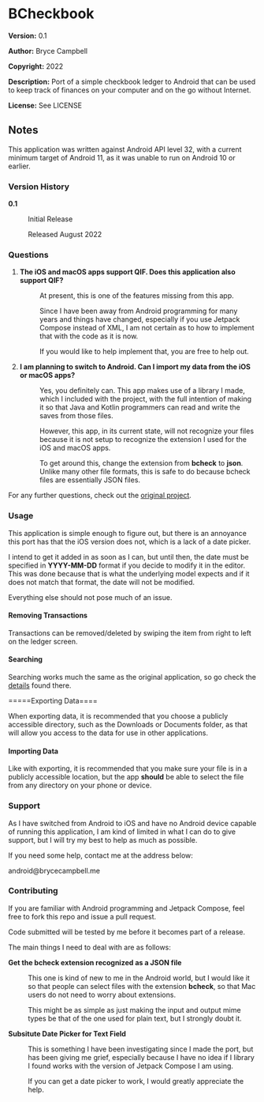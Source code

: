 =BCheckbook=

'''Version:''' 0.1

'''Author:'''  Bryce Campbell

'''Copyright:''' 2022

'''Description:''' Port of a simple checkbook ledger to Android that can be used to keep track of finances on your computer and on the go without Internet.

'''License:''' See LICENSE

==Notes==

This application was written against Android API level 32, with a current minimum target of Android 11, as it was unable to run on Android 10 or earlier.

===Version History===

<dl>
<dt style="font-weight:bold">0.1</dt>
<dd>
<p>Initial Release</p>
<p>Released August 2022</p>
</dd>
</dl>

===Questions===

<ol>
<li>
<dl>
<dt style="font-weight:bold">The iOS and macOS apps support QIF. Does this application also support QIF?</dt>
<dd>
<p>At present, this is one of the features missing from this app.</p>
<p>Since I have been away from Android programming for many years 
and things have changed, especially if you use Jetpack Compose instead of XML, I am not certain as to how to implement that with the code 
as it is now.</p>
<p>If you would like to help implement that, you are free to help out.</p>
</dd>
</dl>
</li>
<li>
<dl>
<dt style="font-weight:bold">I am planning to switch to Android. Can I import my data from the iOS or macOS apps?</dt>
<dd>
<p>Yes, you definitely can. This app makes use of a library I made, which I included with the project, with the full intention 
of making it so that Java and Kotlin programmers can read and write the saves from those files.</p>
<p>However, this app, in its current state, will not recognize your files 
because it is not setup to recognize the extension I used for the iOS and macOS apps.</p>
<p>To get around this, change the extension from <strong>bcheck</strong> to <strong>json</strong>. 
Unlike many other file formats, this is safe to do because bcheck files are essentially JSON files.</p>
</dd>
</dl>
</li>
</ol>

For any further questions, check out the <a href="https://github.com/bryceac/BCheckbook">original project</a>.

===Usage===

This application is simple enough to figure out, 
but there is an annoyance this port has that the iOS version does not,
which is a lack of a date picker.

I intend to get it added in as soon as I can, but until then, 
the date must be specified in <strong>YYYY-MM-DD</strong> format 
if you decide to modify it in the editor. 
This was done because that is what 
the underlying model expects and if it does not match that format, 
the date will not be modified.

Everything else should not pose much of an issue.

====Removing Transactions====

Transactions can be removed/deleted 
by swiping the item from right to left on the ledger screen.

====Searching====

Searching works much the same as the original application, 
so go check the <a href="https://github.com/bryceac/BCheckbook/blob/main/README.mediawiki#Searching_Records">details</a> found there.

=====Exporting Data====

When exporting data, 
it is recommended that you choose a publicly accessible directory, 
such as the Downloads or Documents folder, 
as that will allow you access to the data for use in other applications.

====Importing Data====

Like with exporting, it is recommended 
that you make sure your file is in a publicly accessible location, 
but the app <strong>should</strong> 
be able to select the file from any directory on your phone or device.

===Support===

As I have switched from Android to iOS and 
have no Android device capable of running this application, 
I am kind of limited in what I can do to give support, 
but I will try my best to help as much as possible.

If you need some help, contact me at the address below:

android@brycecampbell.me

===Contributing===

If you are familiar with Android programming and Jetpack Compose, feel free to fork this repo and issue a pull request.

Code submitted will be tested by me before it becomes part of a release.

The main things I need to deal with are as follows:

<dl>
<dt style="font-weight:bold">Get the bcheck extension recognized as a JSON file</dt>
<dd>
<p>This one is kind of new to me in the Android world, but I would like it so that people can select files with the extension 
<strong>bcheck</strong>, so that Mac users do not need to worry about extensions.</p>
<p>This might be as simple as just making the input and output mime types be that of the one used for plain text, 
but I strongly doubt it.</p>
</dd>
<dt style="font-weight:bold">Subsitute Date Picker for Text Field</dt>
<dd>
<p>This is something I have been investigating since I made the port, 
but has been giving me grief, 
especially because I have no idea if I library I found works 
with the version of Jetpack Compose I am using.</p>
<p>If you can get a date picker to work, I would greatly appreciate the help.</p>
</dd>
</dl>
